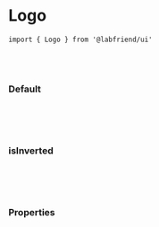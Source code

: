 

<Meta title='01. Atoms / Logo' component={Logo} />

# Logo

`import { Logo } from '@labfriend/ui'`

<br />
<br />

### Default

<br />

<Story name='Default'>
  <div className='doc-story__preview' style={{ zoom: '100%' }}>
    <div className='flex bg-white p-[20px] items-center gap-4'>
      <Logo />
    </div>
  </div>
</Story>

<br />
<br />

### isInverted

<br />

<Story name='isInverted'>
  <div className='doc-story__preview' style={{ zoom: '100%' }}>
    <div className='flex bg-black p-[20px] items-center gap-4'>
      <Logo isInverted />
    </div>
  </div>
</Story>

<br />
<br />

### Properties

<ArgsTable of={Logo} />

